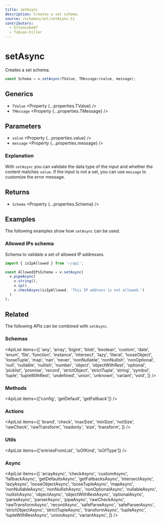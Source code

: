 ```yaml
---
title: setAsync
description: Creates a set schema.
source: /schemas/set/setAsync.ts
contributors:
  - EltonLobo07
  - fabian-hiller
---
```



# setAsync

Creates a set schema.

```ts
const Schema = v.setAsync<TValue, TMessage>(value, message);
```

## Generics

- `TValue` <Property {...properties.TValue} />
- `TMessage` <Property {...properties.TMessage} />

## Parameters

- `value` <Property {...properties.value} />
- `message` <Property {...properties.message} />

### Explanation

With `setAsync` you can validate the data type of the input and whether the content matches `value`. If the input is not a set, you can use `message` to customize the error message.

## Returns

- `Schema` <Property {...properties.Schema} />

## Examples

The following examples show how `setAsync` can be used.

### Allowed IPs schema

Schema to validate a set of allowed IP addresses.

```ts
import { isIpAllowed } from '~/api';

const AllowedIPsSchema = v.setAsync(
  v.pipeAsync(
    v.string(),
    v.ip(),
    v.checkAsync(isIpAllowed, 'This IP address is not allowed.')
  )
);
```

## Related

The following APIs can be combined with `setAsync`.

### Schemas

<ApiList
  items={[
    'any',
    'array',
    'bigint',
    'blob',
    'boolean',
    'custom',
    'date',
    'enum',
    'file',
    'function',
    'instance',
    'intersect',
    'lazy',
    'literal',
    'looseObject',
    'looseTuple',
    'map',
    'nan',
    'never',
    'nonNullable',
    'nonNullish',
    'nonOptional',
    'null',
    'nullable',
    'nullish',
    'number',
    'object',
    'objectWithRest',
    'optional',
    'picklist',
    'promise',
    'record',
    'strictObject',
    'strictTuple',
    'string',
    'symbol',
    'tuple',
    'tupleWithRest',
    'undefined',
    'union',
    'unknown',
    'variant',
    'void',
  ]}
/>

### Methods

<ApiList items={['config', 'getDefault', 'getFallback']} />

### Actions

<ApiList
  items={[
    'brand',
    'check',
    'maxSize',
    'minSize',
    'notSize',
    'rawCheck',
    'rawTransform',
    'readonly',
    'size',
    'transform',
  ]}
/>

### Utils

<ApiList items={['entriesFromList', 'isOfKind', 'isOfType']} />

### Async

<ApiList
  items={[
    'arrayAsync',
    'checkAsync',
    'customAsync',
    'fallbackAsync',
    'getDefaultsAsync',
    'getFallbacksAsync',
    'intersectAsync',
    'lazyAsync',
    'looseObjectAsync',
    'looseTupleAsync',
    'mapAsync',
    'nonNullableAsync',
    'nonNullishAsync',
    'nonOptionalAsync',
    'nullableAsync',
    'nullishAsync',
    'objectAsync',
    'objectWithRestAsync',
    'optionalAsync',
    'parseAsync',
    'parserAsync',
    'pipeAsync',
    'rawCheckAsync',
    'rawTransformAsync',
    'recordAsync',
    'safeParseAsync',
    'safeParserAsync',
    'strictObjectAsync',
    'strictTupleAsync',
    'transformAsync',
    'tupleAsync',
    'tupleWithRestAsync',
    'unionAsync',
    'variantAsync',
  ]}
/>
